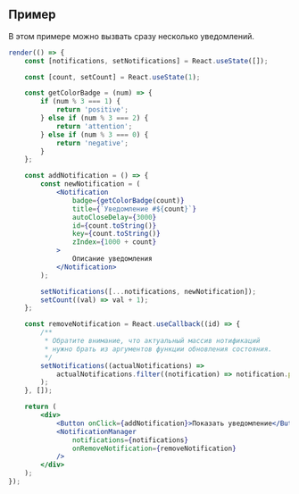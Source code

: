 ## Пример

В этом примере можно вызвать сразу несколько уведомлений.

```jsx live
render(() => {
    const [notifications, setNotifications] = React.useState([]);

    const [count, setCount] = React.useState(1);

    const getColorBadge = (num) => {
        if (num % 3 === 1) {
            return 'positive';
        } else if (num % 3 === 2) {
            return 'attention';
        } else if (num % 3 === 0) {
            return 'negative';
        }
    };

    const addNotification = () => {
        const newNotification = (
            <Notification
                badge={getColorBadge(count)}
                title={`Уведомление #${count}`}
                autoCloseDelay={3000}
                id={count.toString()}
                key={count.toString()}
                zIndex={1000 + count}
            >
                Описание уведомления
            </Notification>
        );

        setNotifications([...notifications, newNotification]);
        setCount((val) => val + 1);
    };

    const removeNotification = React.useCallback((id) => {
        /**
         * Обратите внимание, что актуальный массив нотификаций
         * нужно брать из аргументов функции обновления состояния.
         */
        setNotifications((actualNotifications) =>
            actualNotifications.filter((notification) => notification.props.id !== id),
        );
    }, []);

    return (
        <div>
            <Button onClick={addNotification}>Показать уведомление</Button>
            <NotificationManager
                notifications={notifications}
                onRemoveNotification={removeNotification}
            />
        </div>
    );
});
```
